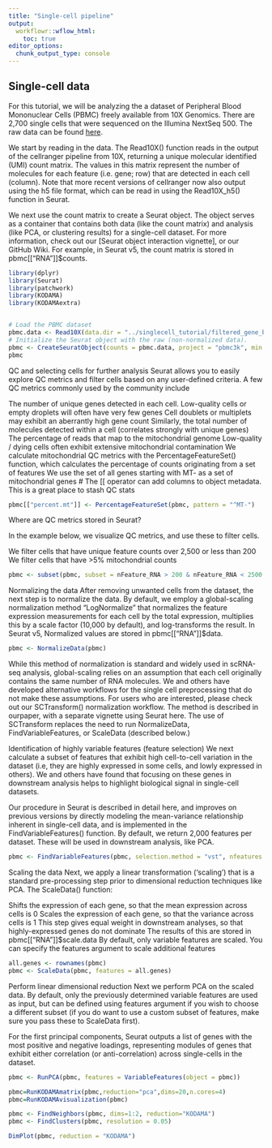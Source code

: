 ```yaml
---
title: "Single-cell pipeline"
output:
  workflowr::wflow_html:
    toc: true
editor_options:
  chunk_output_type: console
---
```




## Single-cell data


For this tutorial, we will be analyzing the a dataset of Peripheral Blood Mononuclear Cells (PBMC) freely available from 10X Genomics. There are 2,700 single cells that were sequenced on the Illumina NextSeq 500. The raw data can be found [here](https://cf.10xgenomics.com/samples/cell/pbmc3k/pbmc3k_filtered_gene_bc_matrices.tar.gz).


We start by reading in the data. The Read10X() function reads in the output of the cellranger pipeline from 10X, returning a unique molecular identified (UMI) count matrix. The values in this matrix represent the number of molecules for each feature (i.e. gene; row) that are detected in each cell (column). Note that more recent versions of cellranger now also output using the h5 file format, which can be read in using the Read10X_h5() function in Seurat.

We next use the count matrix to create a Seurat object. The object serves as a container that contains both data (like the count matrix) and analysis (like PCA, or clustering results) for a single-cell dataset. For more information, check out our [Seurat object interaction vignette], or our GitHub Wiki. For example, in Seurat v5, the count matrix is stored in pbmc[["RNA"]]$counts.

```r
library(dplyr)
library(Seurat)
library(patchwork)
library(KODAMA)
library(KODAMAextra)


# Load the PBMC dataset
pbmc.data <- Read10X(data.dir = "../singlecell_tutorial/filtered_gene_bc_matrices/hg19/")
# Initialize the Seurat object with the raw (non-normalized data).
pbmc <- CreateSeuratObject(counts = pbmc.data, project = "pbmc3k", min.cells = 3, min.features = 200)
pbmc
```

QC and selecting cells for further analysis
Seurat allows you to easily explore QC metrics and filter cells based on any user-defined criteria. A few QC metrics commonly used by the community include

The number of unique genes detected in each cell.
Low-quality cells or empty droplets will often have very few genes
Cell doublets or multiplets may exhibit an aberrantly high gene count
Similarly, the total number of molecules detected within a cell (correlates strongly with unique genes)
The percentage of reads that map to the mitochondrial genome
Low-quality / dying cells often exhibit extensive mitochondrial contamination
We calculate mitochondrial QC metrics with the PercentageFeatureSet() function, which calculates the percentage of counts originating from a set of features
We use the set of all genes starting with MT- as a set of mitochondrial genes
# The [[ operator can add columns to object metadata. This is a great place to stash QC stats

```r
pbmc[["percent.mt"]] <- PercentageFeatureSet(pbmc, pattern = "^MT-")

```

Where are QC metrics stored in Seurat?
 

In the example below, we visualize QC metrics, and use these to filter cells.

We filter cells that have unique feature counts over 2,500 or less than 200
We filter cells that have >5% mitochondrial counts


```r
pbmc <- subset(pbmc, subset = nFeature_RNA > 200 & nFeature_RNA < 2500 & percent.mt < 5)
```


Normalizing the data
After removing unwanted cells from the dataset, the next step is to normalize the data. By default, we employ a global-scaling normalization method “LogNormalize” that normalizes the feature expression measurements for each cell by the total expression, multiplies this by a scale factor (10,000 by default), and log-transforms the result. In Seurat v5, Normalized values are stored in pbmc[["RNA"]]$data.

```r
pbmc <- NormalizeData(pbmc)
```
While this method of normalization is standard and widely used in scRNA-seq analysis, global-scaling relies on an assumption that each cell originally contains the same number of RNA molecules. We and others have developed alternative workflows for the single cell preprocessing that do not make these assumptions. For users who are interested, please check out our SCTransform() normalization workflow. The method is described in ourpaper, with a separate vignette using Seurat here. The use of SCTransform replaces the need to run NormalizeData, FindVariableFeatures, or ScaleData (described below.)



Identification of highly variable features (feature selection)
We next calculate a subset of features that exhibit high cell-to-cell variation in the dataset (i.e, they are highly expressed in some cells, and lowly expressed in others). We and others have found that focusing on these genes in downstream analysis helps to highlight biological signal in single-cell datasets.

Our procedure in Seurat is described in detail here, and improves on previous versions by directly modeling the mean-variance relationship inherent in single-cell data, and is implemented in the FindVariableFeatures() function. By default, we return 2,000 features per dataset. These will be used in downstream analysis, like PCA.

```r

pbmc <- FindVariableFeatures(pbmc, selection.method = "vst", nfeatures = 2000)

```

Scaling the data
Next, we apply a linear transformation (‘scaling’) that is a standard pre-processing step prior to dimensional reduction techniques like PCA. The ScaleData() function:

Shifts the expression of each gene, so that the mean expression across cells is 0
Scales the expression of each gene, so that the variance across cells is 1
This step gives equal weight in downstream analyses, so that highly-expressed genes do not dominate
The results of this are stored in pbmc[["RNA"]]$scale.data
By default, only variable features are scaled.
You can specify the features argument to scale additional features

```r
all.genes <- rownames(pbmc)
pbmc <- ScaleData(pbmc, features = all.genes)
```

Perform linear dimensional reduction
Next we perform PCA on the scaled data. By default, only the previously determined variable features are used as input, but can be defined using features argument if you wish to choose a different subset (if you do want to use a custom subset of features, make sure you pass these to ScaleData first).

For the first principal components, Seurat outputs a list of genes with the most positive and negative loadings, representing modules of genes that exhibit either correlation (or anti-correlation) across single-cells in the dataset.
```r

pbmc <- RunPCA(pbmc, features = VariableFeatures(object = pbmc))
```

```r

pbmc=RunKODAMAmatrix(pbmc,reduction="pca",dims=20,n.cores=4)
pbmc=RunKODAMAvisualization(pbmc)
```


```r

pbmc <- FindNeighbors(pbmc, dims=1:2, reduction="KODAMA")
pbmc <- FindClusters(pbmc, resolution = 0.05)

DimPlot(pbmc, reduction = "KODAMA")
```

